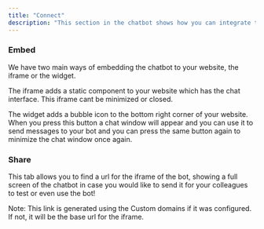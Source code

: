 ```yaml
---
title: "Connect"
description: "This section in the chatbot shows how you can integrate the bot with your website, or even add it as an integration to Messenger or WhatsApp or many more!"
---
```


### Embed

We have two main ways of embedding the chatbot to your website, the iframe or the widget.

The iframe adds a static component to your website which has the chat interface. This iframe cant be minimized or closed.

The widget adds a bubble icon to the bottom right corner of your website. When you press this button a chat window will appear and you can use it to send messages to your bot and you can press the same button again to minimize the chat window once again.

### Share

This tab allows you to find a url for the iframe of the bot, showing a full screen of the chatbot in case you would like to send it for your colleagues to test or even use the bot! 

Note: This link is generated using the Custom domains if it was configured. If not, it will be the base url for the iframe.